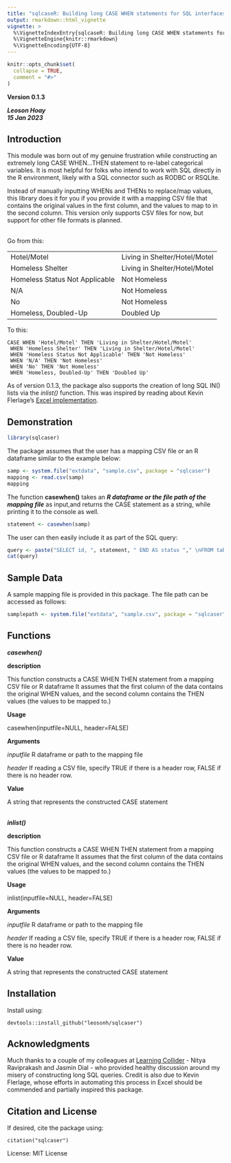 ```yaml
---
title: "sqlcaseR: Building long CASE WHEN statements for SQL interfaces in R"
output: rmarkdown::html_vignette
vignette: >
  %\VignetteIndexEntry{sqlcaseR: Building long CASE WHEN statements for SQL interfaces in R}
  %\VignetteEngine{knitr::rmarkdown}
  %\VignetteEncoding{UTF-8}
---
```


```r
knitr::opts_chunk$set(
  collapse = TRUE,
  comment = "#>"
)
```
**Version 0.1.3**

***Leoson Hoay <br>15 Jan 2023***


## Introduction
This module was born out of my genuine frustration while constructing an
extremely long CASE WHEN...THEN statement to re-label categorical variables.
It is most helpful for folks who intend to work with SQL directly in the R
environment, likely with a SQL connector such as RODBC or RSQLite. 

Instead of manually inputting WHENs and THENs to replace/map values, this
library does it for you if you provide it with a mapping CSV file that contains
the original values in the first column, and the values to map to in the second
column. This version only supports CSV files for now, but support for other file
formats is planned.

<br>
Go from this:
                  
| | |
|--------------------------------|-------------------------------|
| Hotel/Motel	                   | Living in Shelter/Hotel/Motel |
| Homeless Shelter	             | Living in Shelter/Hotel/Motel |
| Homeless Status Not Applicable | Not Homeless                  |
| N/A	                           | Not Homeless                  |
| No	                           | Not Homeless                  |
| Homeless, Doubled-Up	         | Doubled Up                    |

To this:

```{}
CASE WHEN 'Hotel/Motel' THEN 'Living in Shelter/Hotel/Motel'
 WHEN 'Homeless Shelter' THEN 'Living in Shelter/Hotel/Motel'
 WHEN 'Homeless Status Not Applicable' THEN 'Not Homeless'
 WHEN 'N/A' THEN 'Not Homeless'
 WHEN 'No' THEN 'Not Homeless'
 WHEN 'Homeless, Doubled-Up' THEN 'Doubled Up'
```

As of version 0.1.3, the package also supports the creation of long SQL IN()
lists via the *inlist()* function. This was inspired by reading about Kevin
Flerlage's [Excel implementation](https://www.flerlagetwins.com/2020/09/in-operator-generator-case-statement.html).  

## Demonstration

```r
library(sqlcaser)
```

The package assumes that the user has a mapping CSV file or an R dataframe
similar to the example below: 

```r
samp <- system.file("extdata", "sample.csv", package = "sqlcaser")
mapping <- read.csv(samp)
mapping
```

The function **casewhen()** takes an ***R dataframe or the file path of the
mapping file*** as input,and returns the CASE statement as a string, while printing
it to the console as well.

```r
statement <- casewhen(samp)
```

The user can then easily include it as part of the SQL query:

```r
query <- paste("SELECT id, ", statement, " END AS status "," \nFROM table;")
cat(query)
```

## Sample Data
A sample mapping file is provided in this package. The file path can be accessed
as follows:

```r
samplepath <- system.file("extdata", "sample.csv", package = "sqlcaser")
```

## Functions

***casewhen()***

**description**

This function constructs a CASE WHEN THEN statement from a mapping CSV file or
R dataframe It assumes that the first column of the data contains the original
WHEN values, and the second column contains the THEN values (the values
to be mapped to.)

**Usage**

casewhen(inputfile=NULL, header=FALSE)

**Arguments**

*inputfile* R dataframe or path to the mapping file

*header* If reading a CSV file, specify TRUE if there is a header row, FALSE if
there is no header row.

**Value**

A string that represents the constructed CASE statement

<br>
***inlist()***

**description**

This function constructs a CASE WHEN THEN statement from a mapping CSV file or
R dataframe It assumes that the first column of the data contains the original
WHEN values, and the second column contains the THEN values (the values
to be mapped to.)

**Usage**

inlist(inputfile=NULL, header=FALSE)

**Arguments**

*inputfile* R dataframe or path to the mapping file

*header* If reading a CSV file, specify TRUE if there is a header row, FALSE if
there is no header row.

**Value**

A string that represents the constructed CASE statement


## Installation

Install using:

```{}
devtools::install_github("leosonh/sqlcaser")
```

## Acknowledgments
Much thanks to a couple of my colleagues at [Learning Collider](https://www.learningcollider.org/) - Nitya Raviprakash
and Jasmin Dial - who provided healthy discussion around my misery of
constructing long SQL queries. Credit is also due to Kevin Flerlage, whose
efforts in automating this process in Excel should be commended and partially
inspired this package.

## Citation and License
If desired, cite the package using:

```{}
citation("sqlcaser")
```

License: MIT License